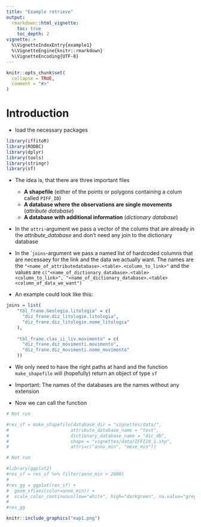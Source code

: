 ```yaml
---
title: "Example retrieve"
output: 
  rmarkdown::html_vignette:
    toc: true
    toc_depth: 2
vignette: >
  %\VignetteIndexEntry{example1}
  %\VignetteEngine{knitr::rmarkdown}
  %\VignetteEncoding{UTF-8}
---
```


```r
knitr::opts_chunk$set(
  collapse = TRUE,
  comment = "#>"
)
```

# Introduction

- load the necessary packages

```r
library(iffitoR)
library(RODBC)
library(dplyr)
library(tools)
library(stringr)
library(sf)
```


- The idea is, that there are three important files
  
  + **A shapefile** (either of the points or polygons containing a colum called `PIFF_ID`)
  + **A database where the observations are single movements**  (*attribute database*)
  + **A database with additional information** (*dictionary database*)

- In the `attri`-argument we pass a vector of the colums that are already in the *attribute_database* and don't need any join to the dictionary database

- In the ``joins`-argument we pass a named list of hardcoded columns that are necessaey for the link and the data we actually want. The names are the `"<name_of_attributedatabase>.<table>.<column_to_link>"` and the values are `c("<name_of_dictionary_database>.<table><column_to_link>", "<name_of_dictionary_database>.<table><column_of_data_we_want")`

- An example could look like this: 

```r
joins = list(
    "tbl_frane.Geologia.litologia" = c(
      "diz_frane.diz_litologie.litologia",
      "diz_frane.diz_litologie.nome_litologia"
    ),
    
    "tbl_frane.clas_ii_liv.movimento" = c(
      "diz_frane.diz_movimenti.movimento",
      "diz_frane.diz_movimenti.nome_movimento"
    ))
```


- We only need to have the right paths at hand and the function `make_shapefile` will (hopefully) return an object of type `sf`

- Important: The names of the databases are the names without any extension

- Now we can call the function


```r

# Not run

#res_sf = make_shapefile(database_dir = "vignettes/data/",
#                       attribute_database_name = "test",
#                       dictionary_database_name = "dic_db",
#                       shape = "vignettes/data/IFFI10_1.shp",
#                       attri=c("anno_min", "mese_min"))
```

```r

# Not run

#library(ggplot2)
#res_sf = res_sf %>% filter(anno_min > 2000)
#
#res_gg = ggplot(res_sf) +
#  geom_sf(aes(color=anno_min)) +
#  scale_color_continuous(low="white", high="darkgreen", na.value="grey", name="year")
#
#res_gg
``` 


```r
knitr::include_graphics("map1.png")
```

